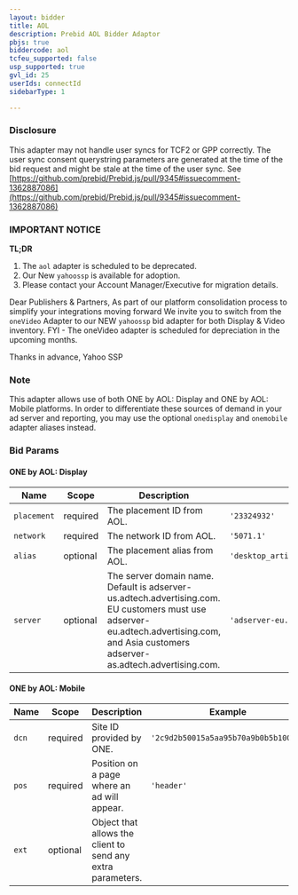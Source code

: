 ```yaml
---
layout: bidder
title: AOL
description: Prebid AOL Bidder Adaptor
pbjs: true
biddercode: aol
tcfeu_supported: false
usp_supported: true
gvl_id: 25
userIds: connectId
sidebarType: 1

---
```

### Disclosure

This adapter may not handle user syncs for TCF2 or GPP correctly. The user sync consent querystring parameters are generated at the time of the bid request and might be stale at the time of the user sync. See [https://github.com/prebid/Prebid.js/pull/9345#issuecomment-1362887086](https://github.com/prebid/Prebid.js/pull/9345#issuecomment-1362887086)

### IMPORTANT NOTICE

**TL;DR**

1. The `aol` adapter is scheduled to be deprecated.
2. Our New `yahoossp` is available for adoption.
3. Please contact your Account Manager/Executive for migration details.

Dear Publishers & Partners,
As part of our platform consolidation process to simplify your integrations moving forward
We invite you to switch from the `oneVideo` Adapter to our NEW `yahoossp` bid adapter for both Display & Video inventory.
FYI - The oneVideo adapter is scheduled for depreciation in the upcoming months.

Thanks in advance,
Yahoo SSP

### Note

This adapter allows use of both ONE by AOL: Display and ONE by AOL: Mobile platforms. In order to differentiate these sources of demand in your ad server and reporting, you may use the optional `onedisplay` and `onemobile` adapter aliases instead.

### Bid Params

#### ONE by AOL: Display


| Name        | Scope    | Description                                                                                                                                                                             | Example                                       | Type     |
|-------------|----------|-----------------------------------------------------------------------------------------------------------------------------------------------------------------------------------------|-----------------------------------------------|----------|
| `placement` | required | The placement ID from AOL.                                                                                                                                                              | `'23324932'`                                  | `string` |
| `network`   | required | The network ID from AOL.                                                                                                                                                                | `'5071.1'`                                    | `string` |
| `alias`     | optional | The placement alias from AOL.                                                                                                                                                           | `'desktop_articlepage_something_box_300_250'` | `string` |
| `server`    | optional | The server domain name. Default is adserver-us.adtech.advertising.com. EU customers must use adserver-eu.adtech.advertising.com, and Asia customers adserver-as.adtech.advertising.com. | `'adserver-eu.adtech.advertising.com'`        | `string` |

#### ONE by AOL: Mobile


| Name  | Scope    | Description                                                 | Example                              | Type     |
|-------|----------|-------------------------------------------------------------|--------------------------------------|----------|
| `dcn` | required | Site ID provided by ONE.                                    | `'2c9d2b50015a5aa95b70a9b0b5b10012'` | `string` |
| `pos` | required | Position on a page where an ad will appear.                 | `'header'`                           | `string` |
| `ext` | optional | Object that allows the client to send any extra parameters. |                                      | `object` |
